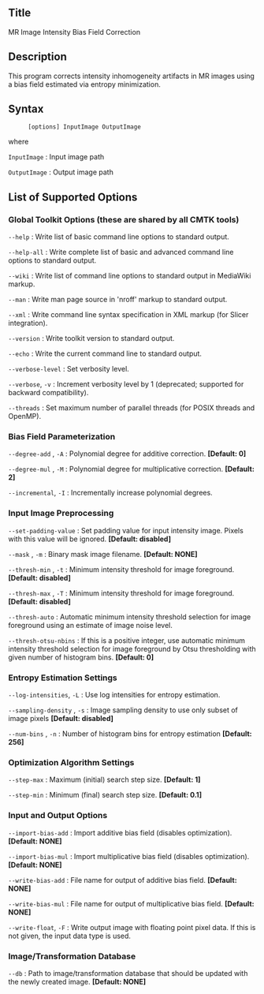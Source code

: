 == Title ==

MR Image Intensity Bias Field Correction

== Description ==

This program corrects intensity inhomogeneity artifacts in MR images using a bias field estimated via entropy minimization.

== Syntax ==

: <tt>[options] InputImage OutputImage </tt>

where

; <tt>InputImage</tt> : Input image path

; <tt>OutputImage</tt> : Output image path

== List of Supported Options ==

=== Global Toolkit Options (these are shared by all CMTK tools) ===

; <tt>--help</tt> : Write list of basic command line options to standard output.

; <tt>--help-all</tt> : Write complete list of basic and advanced command line options to standard output.

; <tt>--wiki</tt> : Write list of command line options to standard output in MediaWiki markup.

; <tt>--man</tt> : Write man page source in 'nroff' markup to standard output.

; <tt>--xml</tt> : Write command line syntax specification in XML markup (for Slicer integration).

; <tt>--version</tt> : Write toolkit version to standard output.

; <tt>--echo</tt> : Write the current command line to standard output.

; <tt>--verbose-level</tt> <tt><integer></tt> : Set verbosity level.

; <tt>--verbose</tt>, <tt>-v</tt> : Increment verbosity level by 1 (deprecated; supported for backward compatibility).

; <tt>--threads</tt> <tt><integer></tt> : Set maximum number of parallel threads (for POSIX threads and OpenMP).

=== Bias Field Parameterization ===

; <tt>--degree-add</tt> <tt><integer></tt>, <tt>-A</tt> <tt><integer></tt> : Polynomial degree for additive correction. '''[Default: 0]'''

; <tt>--degree-mul</tt> <tt><integer></tt>, <tt>-M</tt> <tt><integer></tt> : Polynomial degree for multiplicative correction. '''[Default: 2]'''

; <tt>--incremental</tt>, <tt>-I</tt> : Incrementally increase polynomial degrees.

=== Input Image Preprocessing ===

; <tt>--set-padding-value</tt> <tt><double></tt> : Set padding value for input intensity image. Pixels with this value will be ignored. '''[Default: disabled]'''

; <tt>--mask</tt> <tt><labelmap-path></tt>, <tt>-m</tt> <tt><labelmap-path></tt> : Binary mask image filename. '''[Default: NONE]'''

; <tt>--thresh-min</tt> <tt><float></tt>, <tt>-t</tt> <tt><float></tt> : Minimum intensity threshold for image foreground. '''[Default: disabled]'''

; <tt>--thresh-max</tt> <tt><float></tt>, <tt>-T</tt> <tt><float></tt> : Minimum intensity threshold for image foreground. '''[Default: disabled]'''

; <tt>--thresh-auto</tt> : Automatic minimum intensity threshold selection for image foreground using an estimate of image noise level.

; <tt>--thresh-otsu-nbins</tt> <tt><integer></tt> : If this is a positive integer, use automatic minimum intensity threshold selection for image foreground by Otsu thresholding with given number of histogram bins. '''[Default: 0]'''

=== Entropy Estimation Settings ===

; <tt>--log-intensities</tt>, <tt>-L</tt> : Use log intensities for entropy estimation.

; <tt>--sampling-density</tt> <tt><float></tt>, <tt>-s</tt> <tt><float></tt> : Image sampling density to use only subset of image pixels '''[Default: disabled]'''

; <tt>--num-bins</tt> <tt><integer></tt>, <tt>-n</tt> <tt><integer></tt> : Number of histogram bins for entropy estimation '''[Default: 256]'''

=== Optimization Algorithm Settings ===

; <tt>--step-max</tt> <tt><double></tt> : Maximum (initial) search step size. '''[Default: 1]'''

; <tt>--step-min</tt> <tt><double></tt> : Minimum (final) search step size. '''[Default: 0.1]'''

=== Input and Output Options ===

; <tt>--import-bias-add</tt> <tt><image-path></tt> : Import additive bias field (disables optimization). '''[Default: NONE]'''

; <tt>--import-bias-mul</tt> <tt><image-path></tt> : Import multiplicative bias field (disables optimization). '''[Default: NONE]'''

; <tt>--write-bias-add</tt> <tt><image-path></tt> : File name for output of additive bias field. '''[Default: NONE]'''

; <tt>--write-bias-mul</tt> <tt><image-path></tt> : File name for output of multiplicative bias field. '''[Default: NONE]'''

; <tt>--write-float</tt>, <tt>-F</tt> : Write output image with floating point pixel data. If this is not given, the input data type is used.

=== Image/Transformation Database ===

; <tt>--db</tt> <tt><string></tt> : Path to image/transformation database that should be updated with the newly created image. '''[Default: NONE]'''


